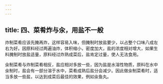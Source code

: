 ```yaml
---
---
---
```

title: 四、菜肴炸与汆，用盐不一般
---




炸制菜肴应该先腌再炸，这样容易入味，但腌制时放盐要少，以占整个口味八成左右为好。因原料经过两遍油炸，体积缩小，密度加大，盐的浓度相对增大，如果生料腌制时放盐适量，原料经过炸熟成菜后，盐肯定过量，使人无法食用。

汆制菜肴与炸制菜肴相反，盐应相对多放一些，因为盐是水溶性物质，原料在水中汆制时，盐会有一部分溶于水中，菜肴成熟后盐分会减少。因此做汆制菜肴时，适当多放一些盐，以达到成菜后最佳的效果，例如汆鱼丸。